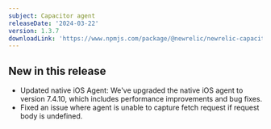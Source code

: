 ```yaml
---
subject: Capacitor agent
releaseDate: '2024-03-22'
version: 1.3.7
downloadLink: 'https://www.npmjs.com/package/@newrelic/newrelic-capacitor-plugin/v/1.3.7'
---
```


## New in this release

- Updated native iOS Agent: We've upgraded the native iOS agent to version 7.4.10, which includes performance improvements and bug fixes.
- Fixed an issue where agent is unable to capture fetch request if request body is undefined.
